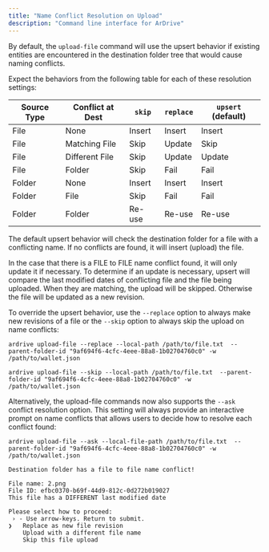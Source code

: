 ```yaml
---
title: "Name Conflict Resolution on Upload"
description: "Command line interface for ArDrive"
---
```


By default, the `upload-file` command will use the upsert behavior if existing entities are encountered in the destination folder tree that would cause naming conflicts.

Expect the behaviors from the following table for each of these resolution settings:

| Source Type | Conflict at Dest | `skip` | `replace` | `upsert` (default) |
| ----------- | ---------------- | ------ | --------- | ------------------ |
| File        | None             | Insert | Insert    | Insert             |
| File        | Matching File    | Skip   | Update    | Skip               |
| File        | Different File   | Skip   | Update    | Update             |
| File        | Folder           | Skip   | Fail      | Fail               |
| Folder      | None             | Insert | Insert    | Insert             |
| Folder      | File             | Skip   | Fail      | Fail               |
| Folder      | Folder           | Re-use | Re-use    | Re-use             |

The default upsert behavior will check the destination folder for a file with a conflicting name. If no conflicts are found, it will insert (upload) the file.

In the case that there is a FILE to FILE name conflict found, it will only update it if necessary. To determine if an update is necessary, upsert will compare the last modified dates of conflicting file and the file being uploaded. When they are matching, the upload will be skipped. Otherwise the file will be updated as a new revision.

To override the upsert behavior, use the `--replace` option to always make new revisions of a file or the `--skip` option to always skip the upload on name conflicts:

```shell
ardrive upload-file --replace --local-path /path/to/file.txt  --parent-folder-id "9af694f6-4cfc-4eee-88a8-1b02704760c0" -w /path/to/wallet.json
```

```shell
ardrive upload-file --skip --local-path /path/to/file.txt  --parent-folder-id "9af694f6-4cfc-4eee-88a8-1b02704760c0" -w /path/to/wallet.json
```

Alternatively, the upload-file commands now also supports the `--ask` conflict resolution option. This setting will always provide an interactive prompt on name conflicts that allows users to decide how to resolve each conflict found:

```shell
ardrive upload-file --ask --local-file-path /path/to/file.txt  --parent-folder-id "9af694f6-4cfc-4eee-88a8-1b02704760c0" -w /path/to/wallet.json

Destination folder has a file to file name conflict!

File name: 2.png
File ID: efbc0370-b69f-44d9-812c-0d272b019027
This file has a DIFFERENT last modified date

Please select how to proceed:
 › - Use arrow-keys. Return to submit.
❯   Replace as new file revision
    Upload with a different file name
    Skip this file upload
```